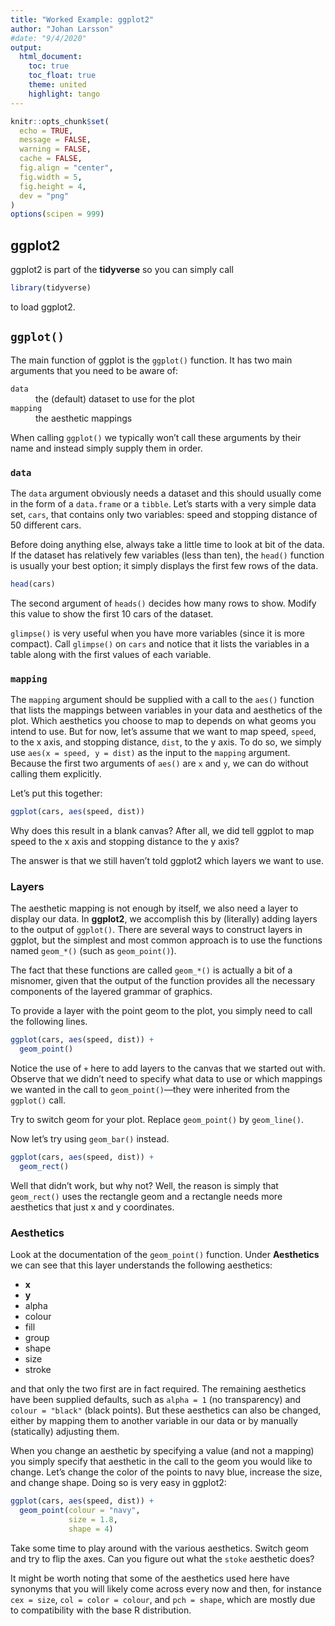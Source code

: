 ```yaml
---
title: "Worked Example: ggplot2"
author: "Johan Larsson"
#date: "9/4/2020"
output: 
  html_document:
    toc: true
    toc_float: true
    theme: united
    highlight: tango
---
```


```r

knitr::opts_chunk$set(
  echo = TRUE,
  message = FALSE,
  warning = FALSE,
  cache = FALSE,
  fig.align = "center",
  fig.width = 5,
  fig.height = 4,
  dev = "png"
)
options(scipen = 999)
```

## ggplot2

ggplot2 is part of the **tidyverse** so you can simply call

```r
library(tidyverse) 
```

to load ggplot2. 

## `ggplot()`

The main function of ggplot is the `ggplot()` function. It has two main arguments that you need to be aware of:

`data`
: the (default) dataset to use for the plot

`mapping`
: the aesthetic mappings

When calling `ggplot()` we typically won't call these arguments by their name and instead simply supply them in order.

### `data`

The `data` argument obviously needs a dataset and this should usually come in the form of a `data.frame` or a `tibble`. Let's starts with a very simple data set, `cars`, that contains only two variables: speed and stopping distance of 50 different cars.

Before doing anything else, always take a little time to look at bit of the data. If the dataset has relatively few variables (less than ten), the `head()` function is usually your best option; it simply displays the first few rows of the data.

```r
head(cars)
```

The second argument of `heads()` decides how many rows to show. Modify this value to show the first 10 cars of the dataset.

`glimpse()` is very useful when you have more variables (since it is more compact). Call `glimpse()` on `cars` and notice that it lists the variables in a table along with the first values of each variable.

### `mapping`

The `mapping` argument should be supplied with a call to the `aes()` function that lists the mappings between variables in your data and aesthetics of the plot. Which aesthetics you choose to map to depends on what geoms you intend to use. But for now, let's assume that we want to map speed, `speed`, to the x axis, and stopping distance, `dist`, to the y axis. To do so, we simply use `aes(x = speed, y = dist)` as the input to the `mapping` argument. Because the first two arguments of `aes()` are `x` and `y`, we can do without calling them explicitly. 

Let's put this together:

```r
ggplot(cars, aes(speed, dist))
```

Why does this result in a blank canvas? After all, we did tell ggplot to map speed to the x axis and stopping distance to the y axis?

The answer is that we still haven't told ggplot2 which layers we want to use.

### Layers

The aesthetic mapping is not enough by itself, we also need a layer to display our data. In **ggplot2**, we accomplish this by (literally) adding layers to the output of `ggplot()`. There are several ways to construct layers in ggplot, but the simplest and most common approach is to use the functions named `geom_*()` (such as `geom_point()`).

The fact that these functions are called `geom_*()` is actually a bit of a misnomer, given that the output of the function provides all the necessary components of the layered grammar of graphics.

To provide a layer with the point geom to the plot, you simply need to call the following lines.

```r
ggplot(cars, aes(speed, dist)) +
  geom_point()
```

Notice the use of `+` here to add layers to the canvas that we started out with. Observe that we didn't need to specify what data to use or which mappings we wanted in the call to `geom_point()`---they were inherited from the `ggplot()` call. 

Try to switch geom for your plot. Replace `geom_point()` by `geom_line()`.

Now let's try using `geom_bar()` instead.

```r
ggplot(cars, aes(speed, dist)) +
  geom_rect()
```

Well that didn't work, but why not? Well, the reason is simply that `geom_rect()` uses the rectangle geom and a rectangle needs more aesthetics that just x and y coordinates.

### Aesthetics

Look at the documentation of the `geom_point()` function. Under **Aesthetics** we can see that this layer understands the following aesthetics:

- **x**
- **y**
- alpha
- colour
- fill
- group
- shape
- size
- stroke

and that only the two first are in fact required. The remaining aesthetics have been supplied defaults, such as `alpha = 1` (no transparency) and `colour = "black"` (black points). But these aesthetics can also be changed, either by mapping them to another variable in our data or by manually (statically) adjusting them. 

When you change an aesthetic by specifying a value (and not a mapping) you simply specify that aesthetic in the call to the geom you would like to change. Let's change the color of the points to navy blue, increase the size, and change shape. Doing so is very easy in ggplot2:

```r
ggplot(cars, aes(speed, dist)) +
  geom_point(colour = "navy",
             size = 1.8,
             shape = 4)
```

Take some time to play around with the various aesthetics. Switch geom and try to flip the axes. Can you figure out what the `stoke` aesthetic does?

It might be worth noting that some of the aesthetics used here have synonyms that you will likely come across every now and then, for instance `cex = size`, `col = color = colour`, and `pch = shape`, which are mostly due to compatibility with the base R distribution.
